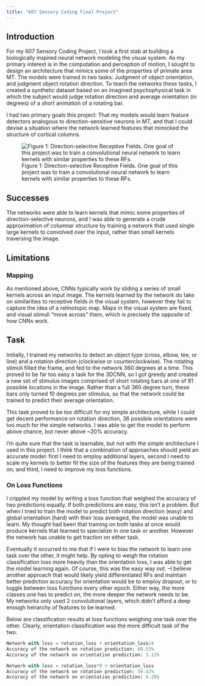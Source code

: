 ```yaml
---
title: "607 Sensory Coding Final Project"
---
```


## Introduction
For my 607 Sensory Coding Project, I took a first stab at building a biologically inspired neural network modeling the visual system. As my primary interest is in the computation and perception of motion, I sought to design an architecture that mimics some of the properties of primate area MT. 
The models were trained in two tasks: Judgment of object orientation, and judgment object rotation direction. To teach the networks these tasks, I created a synthetic dataset based on an imagined psychophysical task in which the subject would judge rotation direction and average orientation (in degrees) of a short animation of a rotating bar.

I had two primary goals this project: That my models would learn feature detectors analogous to direction-sensitive neurons in MT, and that I could devise a situation where the network learned features that mimicked the structure of cortical columns.

![Figure 1: Direction-selective Receptive Fields. One goal of this project was to train a convolutional neural network to learn kernels with similar properties to these RFs.](images/mt_rfs.png)

## Successes
The networks were able to learn kernels that mimic some properties of direction-selective neurons, and I was able to generate a crude approximation of columnar structure by training a network that used single large kernels to convolved over the input, rather than small kernels traversing the image.

## Limitations
### Mapping
As mentioned above, CNNs typically work by sliding a series of small kernels across an input image. The kernels learned by the network do take on similarities to receptive fields in the visual system, however they fail to capture the idea of a retinotopic map. Maps in the visual system are fixed, and visual stimuli "move across" them, which is precisely the opposite of how CNNs work.

## Task
Initially, I trained my networks to detect an object type (cross, elbow, tee, or line) and a rotation direction (clockwise or counterclockwise). The rotating stimuli filled the frame, and fed to the network 360 degrees at a time. This proved to be far too easy a task for the 3DCNN, so I got greedy and created a new set of stimulus images comprised of short rotating bars at one of 81 possible locations in the image. Rather than a full 360 degree turn, these bars only turned 10 degrees per stimulus, so that the network could be trained to predict their average orientation.

This task proved to be too difficult for my simple architecture, while I could get decent performance on rotation direction, 36 possible orientations were too much for the simple networks. I was able to get the model to perform above chance, but never above ~20% accuracy.

I'm quite sure that the task is learnable, but not with the simple architecture I used in this project. I think that a combination of approaches should yield an accurate model: first I need to employ additional layers, second I need to scale my kernels to better fit the size of the features they are being trained on, and third, I need to improve my loss functions.

### On Loss Functions
I crippled my model by writing a loss function that weighed the accuracy of two predictions equally. If both predictions are easy, this isn't a problem. But when I tried to train the model to predict both rotation direction (easy) and global orientation (hard) with their loss averaged, the model was unable to learn. My thought had been that training on both tasks at once would produce kernels that learned to specialize in one task or another. However the network has unable to get traction on either task. 

Eventually it occurred to me that if I were to bias the network to learn one task over the other, it might help. By opting to weigh the rotation classification loss more heavily than the orientation loss, I was able to get the model learning again. Of course, this was the easy way out. –I believe another approach that would likely yield differentiated RFs and maintain better prediction accuracy for orientation would be to employ dropout, or to toggle between loss functions every other epoch. Either way, the more classes one has to predict on, the more deeper the network needs to be. My networks only used 2 convolutional layers, which didn't afford a deep enough heirarchy of features to be learned.

Below are classification results at loss functions weighing one task over the other. Clearly, orientation classification was the more difficult task of the two.

```python
Network with loss = rotation_loss + orientation_loss/4
Accuracy of the network on rotation prediction: 89.53%
Accuracy of the network on orientation prediction: 3.13%

Network with loss = rotation_loss*0 + orientation_loss
Accuracy of the network on rotation prediction: 50.42%
Accuracy of the network on orientation prediction: 4.26%
```

